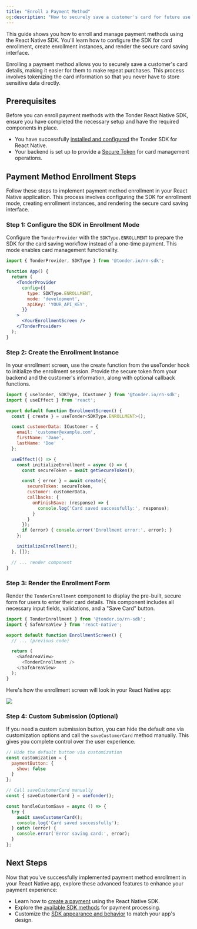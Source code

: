 ```yaml
---
title: "Enroll a Payment Method"
og:description: "How to securely save a customer's card for future use with the React Native SDK."
---
```


This guide shows you how to enroll and manage payment methods using the React Native SDK. You'll learn how to configure the SDK for card enrollment, create enrollment instances, and render the secure card saving interface.

Enrolling a payment method allows you to securely save a customer's card details, making it easier for them to make repeat purchases. This process involves tokenizing the card information so that you never have to store sensitive data directly.

## Prerequisites

Before you can enroll payment methods with the Tonder React Native SDK, ensure you have completed the necessary setup and have the required components in place.

- You have successfully [installed and configured](/sdk-integration/mobile/react-native/installation) the Tonder SDK for React Native.
- Your backend is set up to provide a [Secure Token](/sdk-integration/web/js-lite/make-a-payment) for card management operations.

## Payment Method Enrollment Steps

Follow these steps to implement payment method enrollment in your React Native application. This process involves configuring the SDK for enrollment mode, creating enrollment instances, and rendering the secure card saving interface.

### Step 1: Configure the SDK in Enrollment Mode

Configure the `TonderProvider` with the `SDKType.ENROLLMENT` to prepare the SDK for the card saving workflow instead of a one-time payment. This mode enables card management functionality.

```jsx title="App.js"
import { TonderProvider, SDKType } from '@tonder.io/rn-sdk';

function App() {
  return (
    <TonderProvider
      config={{
        type: SDKType.ENROLLMENT,
        mode: 'development',
        apiKey: 'YOUR_API_KEY',
      }}
    >
      <YourEnrollmentScreen />
    </TonderProvider>
  );
}
```

### Step 2: Create the Enrollment Instance

In your enrollment screen, use the create function from the useTonder hook to initialize the enrollment session. Provide the secure token from your backend and the customer's information, along with optional callback functions.

```js
import { useTonder, SDKType, ICustomer } from '@tonder.io/rn-sdk';
import { useEffect } from 'react';

export default function EnrollmentScreen() {
  const { create } = useTonder<SDKType.ENROLLMENT>();

  const customerData: ICustomer = {
    email: 'customer@example.com',
    firstName: 'Jane',
    lastName: 'Doe'
  };

  useEffect(() => {
    const initializeEnrollment = async () => {
      const secureToken = await getSecureToken(); 

      const { error } = await create({
        secureToken: secureToken,
        customer: customerData,
        callbacks: {
          onFinishSave: (response) => {
            console.log('Card saved successfully:', response);
          }
        }
      });
      if (error) { console.error('Enrollment error:', error); }
    };

    initializeEnrollment();
  }, []);

  // ... render component
}
```

### Step 3: Render the Enrollment Form

Render the `TonderEnrollment` component to display the pre-built, secure form for users to enter their card details. This component includes all necessary input fields, validations, and a "Save Card" button.

```js
import { TonderEnrollment } from '@tonder.io/rn-sdk';
import { SafeAreaView } from 'react-native';

export default function EnrollmentScreen() {
  // ... (previous code)

  return (
    <SafeAreaView>
      <TonderEnrollment />
    </SafeAreaView>
  );
}
```

Here's how the enrollment screen will look in your React Native app:

<img src="/images/SDKs/react-native/enrollment/enrollment-screen.png" />

### Step 4: Custom Submission (Optional)

If you need a custom submission button, you can hide the default one via customization options and call the `saveCustomerCard` method manually. This gives you complete control over the user experience.

```js
// Hide the default button via customization
const customization = {
  paymentButton: {
    show: false
  }
};

// Call saveCustomerCard manually
const { saveCustomerCard } = useTonder();

const handleCustomSave = async () => {
  try {
    await saveCustomerCard();
    console.log('Card saved successfully');
  } catch (error) {
    console.error('Error saving card:', error);
  }
};
```

## Next Steps

Now that you've successfully implemented payment method enrollment in your React Native app, explore these advanced features to enhance your payment experience:

- Learn how to [create a payment](/sdk-integration/mobile/react-native/create-a-payment) using the React Native SDK.
- Explore the [available SDK methods](/sdk-integration/mobile/react-native/methods) for payment processing.
- Customize the [SDK appearance and behavior](/sdk-integration/mobile/react-native/customization) to match your app's design.